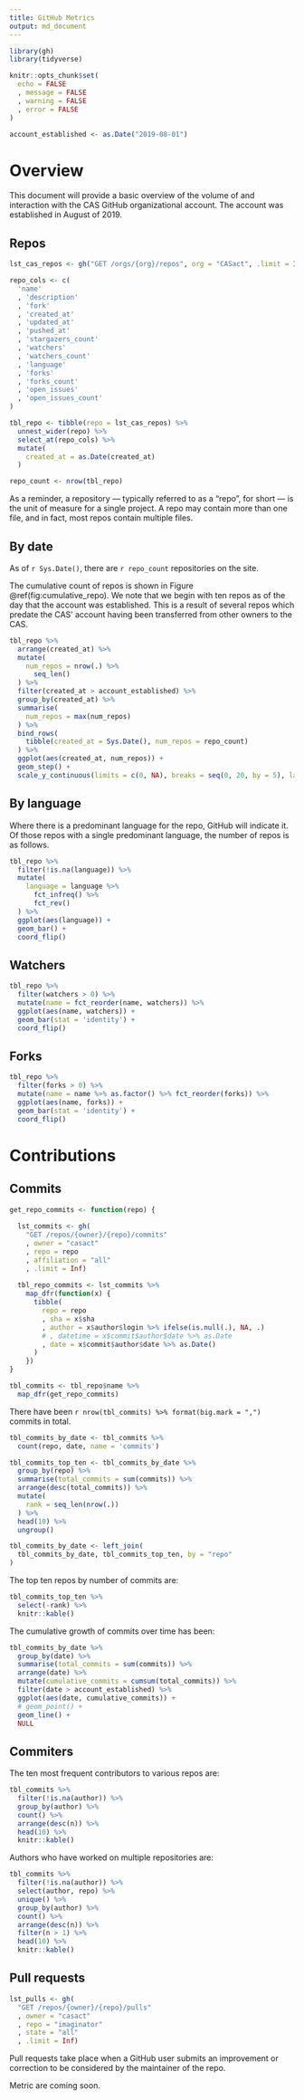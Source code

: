 ```yaml
---
title: GitHub Metrics
output: md_document
---
```


```r
library(gh)
library(tidyverse)

knitr::opts_chunk$set(
  echo = FALSE
  , message = FALSE
  , warning = FALSE
  , error = FALSE
)
```

```r
account_established <- as.Date("2019-08-01")
```

# Overview

This document will provide a basic overview of the volume of and interaction with the CAS GitHub organizational account. The account was established in August of 2019.

## Repos

```r
lst_cas_repos <- gh("GET /orgs/{org}/repos", org = "CASact", .limit = Inf)

repo_cols <- c(
  'name'
  , 'description'
  , 'fork'
  , 'created_at'
  , 'updated_at'
  , 'pushed_at'
  , 'stargazers_count'
  , 'watchers'
  , 'watchers_count'
  , 'language'
  , 'forks'
  , 'forks_count'
  , 'open_issues'
  , 'open_issues_count'
)

tbl_repo <- tibble(repo = lst_cas_repos) %>% 
  unnest_wider(repo) %>% 
  select_at(repo_cols) %>% 
  mutate(
    created_at = as.Date(created_at)
  )
```


```r
repo_count <- nrow(tbl_repo)
```

As a reminder, a repository --- typically referred to as a "repo", for short --- is the unit of measure for a single project. A repo may contain more than one file, and in fact, most repos contain multiple files.

## By date

As of `r Sys.Date()`, there are `r repo_count` repositories on the site.

The cumulative count of repos is shown in Figure \@ref(fig:cumulative_repo). We note that we begin with ten repos as of the day that the account was established. This is a result of several repos which predate the CAS' account having been transferred from other owners to the CAS.

```r
tbl_repo %>% 
  arrange(created_at) %>% 
  mutate(
    num_repos = nrow(.) %>% 
      seq_len() 
  ) %>%
  filter(created_at > account_established) %>% 
  group_by(created_at) %>% 
  summarise(
    num_repos = max(num_repos)
  ) %>% 
  bind_rows(
    tibble(created_at = Sys.Date(), num_repos = repo_count)
  ) %>% 
  ggplot(aes(created_at, num_repos)) + 
  geom_step() + 
  scale_y_continuous(limits = c(0, NA), breaks = seq(0, 20, by = 5), labels = scales::label_comma(accuracy = 1))
```

## By language

Where there is a predominant language for the repo, GitHub will indicate it. Of those repos with a single predominant language, the number of repos is as follows.

```r
tbl_repo %>% 
  filter(!is.na(language)) %>% 
  mutate(
    language = language %>% 
      fct_infreq() %>% 
      fct_rev()
  ) %>% 
  ggplot(aes(language)) + 
  geom_bar() +
  coord_flip()
```

## Watchers

```r
tbl_repo %>% 
  filter(watchers > 0) %>% 
  mutate(name = fct_reorder(name, watchers)) %>% 
  ggplot(aes(name, watchers)) + 
  geom_bar(stat = 'identity') +
  coord_flip()
```

<!--
## Stars

```r
tbl_repo %>% 
  filter(stargazers_count > 0) %>% 
  mutate(name = fct_reorder(name, stargazers_count)) %>% 
  ggplot(aes(name, stargazers_count)) + 
  geom_bar(stat = 'identity') +
  coord_flip()
```
-->

## Forks

```r
tbl_repo %>% 
  filter(forks > 0) %>% 
  mutate(name = name %>% as.factor() %>% fct_reorder(forks)) %>% 
  ggplot(aes(name, forks)) + 
  geom_bar(stat = 'identity') +
  coord_flip()
```

<!-- Maybe add some stuff about words in the description or some shit. -->

# Contributions

## Commits

```r
get_repo_commits <- function(repo) {
  
  lst_commits <- gh(
    "GET /repos/{owner}/{repo}/commits"
    , owner = "casact"
    , repo = repo
    , affiliation = "all"
    , .limit = Inf)
  
  tbl_repo_commits <- lst_commits %>% 
    map_dfr(function(x) {
      tibble(
        repo = repo
        , sha = x$sha
        , author = x$author$login %>% ifelse(is.null(.), NA, .)
        # , datetime = x$commit$author$date %>% as.Date
        , date = x$commit$author$date %>% as.Date()
      )
    })
}

tbl_commits <- tbl_repo$name %>% 
  map_dfr(get_repo_commits)
```

There have been `r nrow(tbl_commits) %>% format(big.mark = ",")` commits in total.

```r
tbl_commits_by_date <- tbl_commits %>% 
  count(repo, date, name = 'commits')

tbl_commits_top_ten <- tbl_commits_by_date %>% 
  group_by(repo) %>% 
  summarise(total_commits = sum(commits)) %>% 
  arrange(desc(total_commits)) %>% 
  mutate(
    rank = seq_len(nrow(.))
  ) %>% 
  head(10) %>% 
  ungroup()

tbl_commits_by_date <- left_join(
  tbl_commits_by_date, tbl_commits_top_ten, by = "repo"
)
```

The top ten repos by number of commits are:

```r
tbl_commits_top_ten %>% 
  select(-rank) %>% 
  knitr::kable()
```

The cumulative growth of commits over time has been:

```r
tbl_commits_by_date %>% 
  group_by(date) %>% 
  summarise(total_commits = sum(commits)) %>% 
  arrange(date) %>% 
  mutate(cumulative_commits = cumsum(total_commits)) %>% 
  filter(date > account_established) %>% 
  ggplot(aes(date, cumulative_commits)) + 
  # geom_point() + 
  geom_line() +
  NULL
```

<!-- Show commits over time for each repo separately. 

```r
tbl_commits_by_date %>% 
  filter(date > account_established) %>% 
  ggplot(aes(date, commits)) + 
  geom_point()
```

```r
tbl_commits_by_date %>% 
  filter(rank < 10) %>% 
  filter(date > account_established) %>% 
  ggplot(aes(date, commits, color = repo)) + 
  geom_point()
```


```r
tbl_commits_by_date %>% 
  filter(rank < 10) %>% 
  group_by(repo) %>% 
  arrange(date) %>% 
  mutate(cumulative_commits = cumsum(commits)) %>% 
  filter(date > account_established) %>% 
  ggplot(aes(date, cumulative_commits, color = repo)) + 
  geom_point() + 
  geom_line() +
  NULL
  facet_wrap(~repo, scales = 'free_y')
```

```r
lst_commit_activity <- gh(
  "GET /repos/{owner}/{repo}/stats/commit_activity"
  , owner = "casact"
  , repo = "imaginator"
  , .limit = Inf
)
```
-->

## Commiters

The ten most frequent contributors to various repos are:

```r
tbl_commits %>% 
  filter(!is.na(author)) %>% 
  group_by(author) %>% 
  count() %>% 
  arrange(desc(n)) %>% 
  head(10) %>% 
  knitr::kable()
```

Authors who have worked on multiple repositories are:

```r
tbl_commits %>% 
  filter(!is.na(author)) %>% 
  select(author, repo) %>% 
  unique() %>% 
  group_by(author) %>% 
  count() %>% 
  arrange(desc(n)) %>% 
  filter(n > 1) %>% 
  head(10) %>% 
  knitr::kable()
```

## Pull requests

```r
lst_pulls <- gh(
  "GET /repos/{owner}/{repo}/pulls"
  , owner = "casact"
  , repo = "imaginator"
  , state = "all"
  , .limit = Inf)
```

Pull requests take place when a GitHub user submits an improvement or correction to be considered by the maintainer of the repo.

Metric are coming soon.
